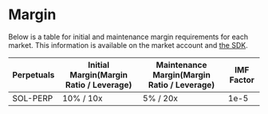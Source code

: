 # Margin

Below is a table for initial and maintenance margin requirements for each market. This information is available on the market account and [the SDK](https://github.com/drift-labs/protocol-v2/blob/master/sdk/src/constants/perpMarkets.ts).

| Perpetuals | Initial Margin(Margin Ratio / Leverage) | Maintenance Margin(Margin Ratio / Leverage) | IMF Factor |
| ---------- | -------------------------------------------- | ------------------------------------------------ | ---------- |
| SOL-PERP   | 10% / 10x                                    | 5% / 20x                                         | 1e-5       |